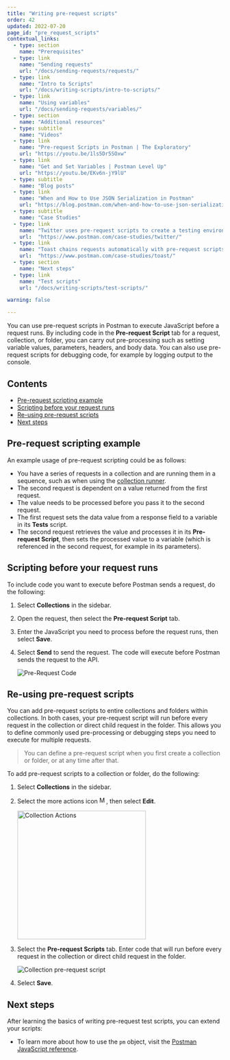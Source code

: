 ```yaml
---
title: "Writing pre-request scripts"
order: 42
updated: 2022-07-20
page_id: "pre_request_scripts"
contextual_links:
  - type: section
    name: "Prerequisites"
  - type: link
    name: "Sending requests"
    url: "/docs/sending-requests/requests/"
  - type: link
    name: "Intro to Scripts"
    url: "/docs/writing-scripts/intro-to-scripts/"
  - type: link
    name: "Using variables"
    url: "/docs/sending-requests/variables/"
  - type: section
    name: "Additional resources"
  - type: subtitle
    name: "Videos"
  - type: link
    name: "Pre-request Scripts in Postman | The Exploratory"
    url: "https://youtu.be/1ls5Dr5SOxw"
  - type: link
    name: "Get and Set Variables | Postman Level Up"
    url: "https://youtu.be/EKv6n-jY9lU"
  - type: subtitle
    name: "Blog posts"
  - type: link
    name: "When and How to Use JSON Serialization in Postman"
    url: "https://blog.postman.com/when-and-how-to-use-json-serialization-in-postman/"
  - type: subtitle
    name: "Case Studies"
  - type: link
    name: "Twitter uses pre-request scripts to create a testing environment"
    url:  "https://www.postman.com/case-studies/twitter/"
  - type: link
    name: "Toast chains requests automatically with pre-request scripts"
    url:  "https://www.postman.com/case-studies/toast/"
  - type: section
    name: "Next steps"
  - type: link
    name: "Test scripts"
    url: "/docs/writing-scripts/test-scripts/"

warning: false

---
```


You can use pre-request scripts in Postman to execute JavaScript before a request runs. By including code in the __Pre-request Script__ tab for a request, collection, or folder, you can carry out pre-processing such as setting variable values, parameters, headers, and body data. You can also use pre-request scripts for debugging code, for example by logging output to the console.

## Contents

* [Pre-request scripting example](#pre-request-scripting-example)
* [Scripting before your request runs](#scripting-before-your-request-runs)
* [Re-using pre-request scripts](#re-using-pre-request-scripts)
* [Next steps](#next-steps)

## Pre-request scripting example

An example usage of pre-request scripting could be as follows:

* You have a series of requests in a collection and are running them in a sequence, such as when using the [collection runner](/docs/collections/running-collections/intro-to-collection-runs/).
* The second request is dependent on a value returned from the first request.
* The value needs to be processed before you pass it to the second request.
* The first request sets the data value from a response field to a variable in its __Tests__ script.
* The second request retrieves the value and processes it in its __Pre-request Script__, then sets the processed value to a variable (which is referenced in the second request, for example in its parameters).

## Scripting before your request runs

To include code you want to execute before Postman sends a request, do the following:

1. Select __Collections__ in the sidebar.
1. Open the request, then select the __Pre-request Script__ tab.
1. Enter the JavaScript you need to process before the request runs, then select __Save__.
1. Select __Send__ to send the request. The code will execute before Postman sends the request to the API.

    ![Pre-Request Code](https://assets.postman.com/postman-docs/pre-request-script-v8.jpg)

## Re-using pre-request scripts

You can add pre-request scripts to entire collections and folders within collections. In both cases, your pre-request script will run before every request in the collection or direct child request in the folder. This allows you to define commonly used pre-processing or debugging steps you need to execute for multiple requests.

> You can define a pre-request script when you first create a collection or folder, or at any time after that.

To add pre-request scripts to a collection or folder, do the following:

1. Select __Collections__ in the sidebar.
1. Select the more actions icon <img alt="More actions icon" src="https://assets.postman.com/postman-docs/icon-more-actions-v9.jpg#icon" width="16px" />, then select __Edit__.

    <img src="https://assets.postman.com/postman-docs/edit-collection-action-v8.jpg" alt="Collection Actions" width="300px"/>

1. Select the __Pre-request Scripts__ tab. Enter code that will run before every request in the collection or direct child request in the folder.

   ![Collection pre-request script](https://assets.postman.com/postman-docs/edit-collection-pre-request-v9.jpg)

1. Select __Save__.

## Next steps

After learning the basics of writing pre-request test scripts, you can extend your scripts:

* To learn more about how to use the `pm` object, visit the [Postman JavaScript reference](/docs/writing-scripts/script-references/postman-sandbox-api-reference/).
